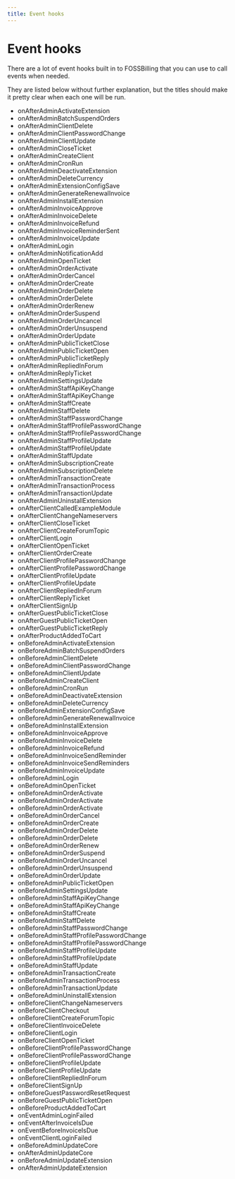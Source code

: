 ```yaml
---
title: Event hooks
---
```


# Event hooks

There are a lot of event hooks built in to FOSSBilling that you can use to call events when needed. 

They are listed below without further explanation, but the titles should make it pretty clear when each one will be run. 

* onAfterAdminActivateExtension
* onAfterAdminBatchSuspendOrders
* onAfterAdminClientDelete
* onAfterAdminClientPasswordChange
* onAfterAdminClientUpdate
* onAfterAdminCloseTicket
* onAfterAdminCreateClient
* onAfterAdminCronRun
* onAfterAdminDeactivateExtension
* onAfterAdminDeleteCurrency
* onAfterAdminExtensionConfigSave
* onAfterAdminGenerateRenewalInvoice
* onAfterAdminInstallExtension
* onAfterAdminInvoiceApprove
* onAfterAdminInvoiceDelete
* onAfterAdminInvoiceRefund
* onAfterAdminInvoiceReminderSent
* onAfterAdminInvoiceUpdate
* onAfterAdminLogin
* onAfterAdminNotificationAdd
* onAfterAdminOpenTicket
* onAfterAdminOrderActivate
* onAfterAdminOrderCancel
* onAfterAdminOrderCreate
* onAfterAdminOrderDelete
* onAfterAdminOrderDelete
* onAfterAdminOrderRenew
* onAfterAdminOrderSuspend
* onAfterAdminOrderUncancel
* onAfterAdminOrderUnsuspend
* onAfterAdminOrderUpdate
* onAfterAdminPublicTicketClose
* onAfterAdminPublicTicketOpen
* onAfterAdminPublicTicketReply
* onAfterAdminRepliedInForum
* onAfterAdminReplyTicket
* onAfterAdminSettingsUpdate
* onAfterAdminStaffApiKeyChange
* onAfterAdminStaffApiKeyChange
* onAfterAdminStaffCreate
* onAfterAdminStaffDelete
* onAfterAdminStaffPasswordChange
* onAfterAdminStaffProfilePasswordChange
* onAfterAdminStaffProfilePasswordChange
* onAfterAdminStaffProfileUpdate
* onAfterAdminStaffProfileUpdate
* onAfterAdminStaffUpdate
* onAfterAdminSubscriptionCreate
* onAfterAdminSubscriptionDelete
* onAfterAdminTransactionCreate
* onAfterAdminTransactionProcess
* onAfterAdminTransactionUpdate
* onAfterAdminUninstallExtension
* onAfterClientCalledExampleModule
* onAfterClientChangeNameservers
* onAfterClientCloseTicket
* onAfterClientCreateForumTopic
* onAfterClientLogin
* onAfterClientOpenTicket
* onAfterClientOrderCreate
* onAfterClientProfilePasswordChange
* onAfterClientProfilePasswordChange
* onAfterClientProfileUpdate
* onAfterClientProfileUpdate
* onAfterClientRepliedInForum
* onAfterClientReplyTicket
* onAfterClientSignUp
* onAfterGuestPublicTicketClose
* onAfterGuestPublicTicketOpen
* onAfterGuestPublicTicketReply
* onAfterProductAddedToCart
* onBeforeAdminActivateExtension
* onBeforeAdminBatchSuspendOrders
* onBeforeAdminClientDelete
* onBeforeAdminClientPasswordChange
* onBeforeAdminClientUpdate
* onBeforeAdminCreateClient
* onBeforeAdminCronRun
* onBeforeAdminDeactivateExtension
* onBeforeAdminDeleteCurrency
* onBeforeAdminExtensionConfigSave
* onBeforeAdminGenerateRenewalInvoice
* onBeforeAdminInstallExtension
* onBeforeAdminInvoiceApprove
* onBeforeAdminInvoiceDelete
* onBeforeAdminInvoiceRefund
* onBeforeAdminInvoiceSendReminder
* onBeforeAdminInvoiceSendReminders
* onBeforeAdminInvoiceUpdate
* onBeforeAdminLogin
* onBeforeAdminOpenTicket
* onBeforeAdminOrderActivate
* onBeforeAdminOrderActivate
* onBeforeAdminOrderActivate
* onBeforeAdminOrderCancel
* onBeforeAdminOrderCreate
* onBeforeAdminOrderDelete
* onBeforeAdminOrderDelete
* onBeforeAdminOrderRenew
* onBeforeAdminOrderSuspend
* onBeforeAdminOrderUncancel
* onBeforeAdminOrderUnsuspend
* onBeforeAdminOrderUpdate
* onBeforeAdminPublicTicketOpen
* onBeforeAdminSettingsUpdate
* onBeforeAdminStaffApiKeyChange
* onBeforeAdminStaffApiKeyChange
* onBeforeAdminStaffCreate
* onBeforeAdminStaffDelete
* onBeforeAdminStaffPasswordChange
* onBeforeAdminStaffProfilePasswordChange
* onBeforeAdminStaffProfilePasswordChange
* onBeforeAdminStaffProfileUpdate
* onBeforeAdminStaffProfileUpdate
* onBeforeAdminStaffUpdate
* onBeforeAdminTransactionCreate
* onBeforeAdminTransactionProcess
* onBeforeAdminTransactionUpdate
* onBeforeAdminUninstallExtension
* onBeforeClientChangeNameservers
* onBeforeClientCheckout
* onBeforeClientCreateForumTopic
* onBeforeClientInvoiceDelete
* onBeforeClientLogin
* onBeforeClientOpenTicket
* onBeforeClientProfilePasswordChange
* onBeforeClientProfilePasswordChange
* onBeforeClientProfileUpdate
* onBeforeClientProfileUpdate
* onBeforeClientRepliedInForum
* onBeforeClientSignUp
* onBeforeGuestPasswordResetRequest
* onBeforeGuestPublicTicketOpen
* onBeforeProductAddedToCart
* onEventAdminLoginFailed
* onEventAfterInvoiceIsDue
* onEventBeforeInvoiceIsDue
* onEventClientLoginFailed
* onBeforeAdminUpdateCore
* onAfterAdminUpdateCore
* onBeforeAdminUpdateExtension
* onAfterAdminUpdateExtension

